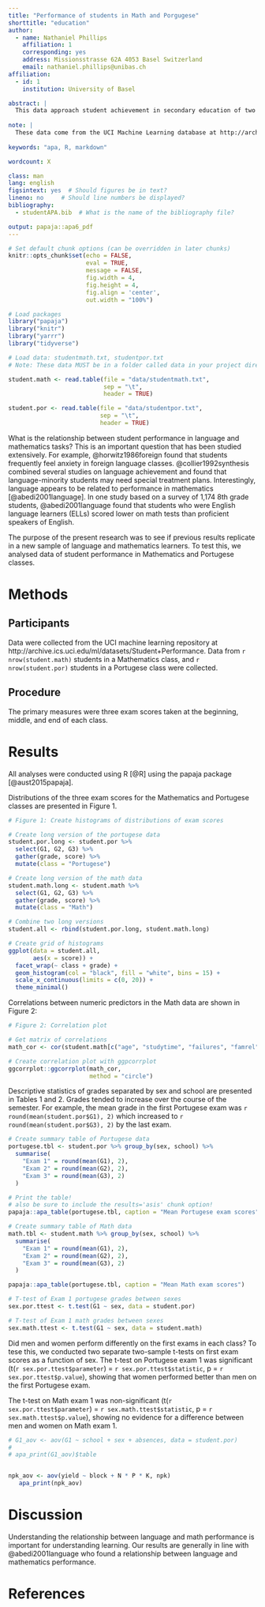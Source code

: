 ```yaml
---
title: "Performance of students in Math and Porgugese"
shorttitle: "education"
author: 
  - name: Nathaniel Phillips
    affiliation: 1
    corresponding: yes    
    address: Missionsstrasse 62A 4053 Basel Switzerland
    email: nathaniel.phillips@unibas.ch
affiliation:
  - id: 1
    institution: University of Basel

abstract: |
  This data approach student achievement in secondary education of two Portuguese schools. The data attributes include student grades, demographic, social and school related features) and it was collected by using school reports and questionnaires. Two datasets are provided regarding the performance in two distinct subjects: Mathematics (mat) and Portuguese language (por). 
  
note: |  
  These data come from the UCI Machine Learning database at http://archive.ics.uci.edu/ml/datasets/Student+Performance#
  
keywords: "apa, R, markdown"

wordcount: X

class: man
lang: english
figsintext: yes  # Should figures be in text?
lineno: no     # Should line numbers be displayed?
bibliography:
  - studentAPA.bib  # What is the name of the bibliography file?

output: papaja::apa6_pdf
---
```


```r

# Set default chunk options (can be overridden in later chunks)
knitr::opts_chunk$set(echo = FALSE, 
                      eval = TRUE,
                      message = FALSE, 
                      fig.width = 4, 
                      fig.height = 4,
                      fig.align = 'center',
                      out.width = "100%")

# Load packages
library("papaja")
library("knitr")
library("yarrr")
library("tidyverse")

# Load data: studentmath.txt, studentpor.txt
# Note: These data MUST be in a folder called data in your project directory!

student.math <- read.table(file = "data/studentmath.txt", 
                           sep = "\t", 
                           header = TRUE)

student.por <- read.table(file = "data/studentpor.txt", 
                          sep = "\t", 
                          header = TRUE)
```

What is the relationship between student performance in language and mathematics tasks? This is an important question that has been studied extensively. For example, @horwitz1986foreign found that students frequently feel anxiety in foreign language classes. @collier1992synthesis combined several studies on language achievement and found that language-minority students may need special treatment plans. Interestingly, language appears to be related to performance in mathematics [@abedi2001language]. In one study based on a survey of 1,174 8th grade students, @abedi2001language found that students who were English language learners (ELLs) scored lower on math tests than proficient speakers of English.

The purpose of the present research was to see if previous results replicate in a new sample of language and mathematics learners. To test this, we analysed data of student performance in Mathematics and Portugese classes.

# Methods

## Participants

Data were collected from the UCI machine learning repository at http://archive.ics.uci.edu/ml/datasets/Student+Performance. Data from `r  nrow(student.math)` students in a Mathematics class, and `r nrow(student.por)` students in a Portugese class were collected.

## Procedure

The primary measures were three exam scores taken at the beginning, middle, and end of each class. 

# Results

All analyses were conducted using R [@R] using the papaja package [@aust2015papaja].

Distributions of the three exam scores for the Mathematics and Portugese classes are presented in Figure 1.
```r
# Figure 1: Create histograms of distributions of exam scores

# Create long version of the portugese data
student.por.long <- student.por %>% 
  select(G1, G2, G3) %>% 
  gather(grade, score) %>%
  mutate(class = "Portugese")

# Create long version of the math data
student.math.long <- student.math %>% 
  select(G1, G2, G3) %>% 
  gather(grade, score) %>%
  mutate(class = "Math")

# Combine two long versions
student.all <- rbind(student.por.long, student.math.long)

# Create grid of histograms
ggplot(data = student.all, 
       aes(x = score)) +
  facet_wrap(~ class + grade) +
  geom_histogram(col = "black", fill = "white", bins = 15) +
  scale_x_continuous(limits = c(0, 20)) +
  theme_minimal()
```

Correlations between numeric predictors in the Math data are shown in Figure 2:

```r
# Figure 2: Correlation plot

# Get matrix of correlations
math_cor <- cor(student.math[c("age", "studytime", "failures", "famrel", "freetime", "goout", "absences", "G1", "G2", "G3")])

# Create correlation plot with ggpcorrplot
ggcorrplot::ggcorrplot(math_cor, 
                       method = "circle")

```


Descriptive statistics of grades separated by sex and school are presented in Tables 1 and 2. Grades tended to increase over the course of the semester. For example, the mean grade in the first Portugese exam was `r round(mean(student.por$G1), 2)` which increased to `r round(mean(student.por$G3), 2)` by the last exam.

```r
# Create summary table of Portugese data
portugese.tbl <- student.por %>% group_by(sex, school) %>%
  summarise(
    "Exam 1" = round(mean(G1), 2),
    "Exam 2" = round(mean(G2), 2),
    "Exam 3" = round(mean(G3), 2)
  )

# Print the table!
# also be sure to include the results='asis' chunk option!
papaja::apa_table(portugese.tbl, caption = "Mean Portugese exam scores")
```

```r
# Create summary table of Math data
math.tbl <- student.math %>% group_by(sex, school) %>%
  summarise(
    "Exam 1" = round(mean(G1), 2),
    "Exam 2" = round(mean(G2), 2),
    "Exam 3" = round(mean(G3), 2)
  )

papaja::apa_table(portugese.tbl, caption = "Mean Math exam scores")
```


```r
# T-test of Exam 1 portugese grades between sexes
sex.por.ttest <- t.test(G1 ~ sex, data = student.por)

# T-test of Exam 1 math grades between sexes
sex.math.ttest <- t.test(G1 ~ sex, data = student.math)
```


Did men and women perform differently on the first exams in each class? To tese this, we conducted two separate two-sample t-tests on first exam scores as a function of sex. The t-test on Portugese exam 1 was significant (t(`r sex.por.ttest$parameter`) = `r sex.por.ttest$statistic`, p = `r sex.por.ttest$p.value`), showing that women performed better than men on the first Portugese exam.

The t-test on Math exam 1 was non-significant (t(`r sex.por.ttest$parameter`) = `r sex.math.ttest$statistic`, p = `r sex.math.ttest$p.value`), showing no evidence for a difference between men and women on Math exam 1.



```r
# G1_aov <- aov(G1 ~ school + sex + absences, data = student.por)
# 
# apa_print(G1_aov)$table


npk_aov <- aov(yield ~ block + N * P * K, npk)
   apa_print(npk_aov)
```



# Discussion

Understanding the relationship between language and math performance is important for understanding learning. Our results are generally in line with @abedi2001language who found a relationship between language and mathematics performance.


# References


\setlength{\parindent}{-0.5in}
\setlength{\leftskip}{0.5in}
\setlength{\parskip}{8pt}
